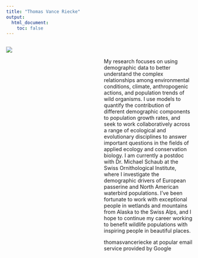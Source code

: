 ```yaml
---
title: "Thomas Vance Riecke"
output: 
  html_document:
    toc: false
---
```


<style>
.column-left{
  float: left;
  width: 47.5%;
  text-align: left;
}
.column-center{
  float: center;
  width: 5%;
  text-align: left;
}
.column-right{
  float: right;
  width: 47.5%;
  text-align: left;
}
</style>



<div class="container">


<div class="column-left">
![](./images/tutakoke.png)
</div>




<div class="column-center">
\
</div>





<div class="column-right">
My research focuses on using demographic data to better understand the complex relationships among environmental conditions, climate, anthropogenic actions, and population trends of wild organisms. I use models to quantify the contribution of different demographic components to population growth rates, and seek to work collaboratively across a range of ecological and evolutionary disciplines to answer important questions in the fields of applied ecology and conservation biology. I am currently a postdoc with Dr. Michael Schaub at the Swiss Ornithological Institute, where I investigate the demographic drivers of European passerine and North American waterbird populations.  I’ve been fortunate to work with exceptional people in wetlands and mountains from Alaska to the Swiss Alps, and I hope to continue my career working to benefit wildlife populations with inspiring people in beautiful places.


thomasvanceriecke at popular email service provided by Google
</div>



</div>

